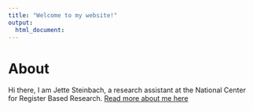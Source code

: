 ```yaml
---
title: "Welcome to my website!"
output:
  html_document:
---
```


# About

Hi there, I am Jette Steinbach, a research assistant at the National Center for Register Based Research.
[Read more about me here](about.html)
